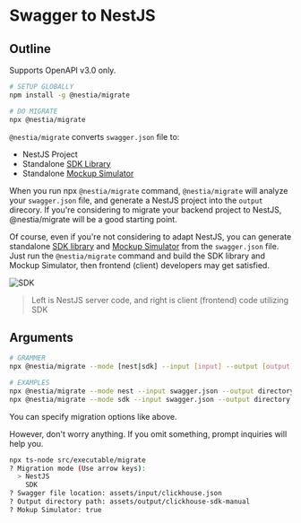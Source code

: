 
# Swagger to NestJS
## Outline
<Callout type="warning">
Supports OpenAPI v3.0 only.
</Callout>

```bash filename="Terminal" copy showLineNumbers {}
# SETUP GLOBALLY
npm install -g @nestia/migrate

# DO MIGRATE
npx @nestia/migrate
```

`@nestia/migrate` converts `swagger.json` file to:

  - NestJS Project
  - Standalone [SDK Library](./sdk/sdk)
  - Standalone [Mockup Simulator](./sdk/simulator)

When you run npx `@nestia/migrate` command, `@nestia/migrate` will analyze your `swagger.json` file, and generate a NestJS project into the `output` direcory. If you're considering to migrate your backend project to NestJS, @nestia/migrate will be a good starting point.

Of course, even if you're not considering to adapt NestJS, you can generate standalone [SDK library](./sdk/sdk) and [Mockup Simulator](./sdk/simulator) from the `swagger.json` file. Just run the `@nestia/migrate` command and build the SDK library and Mockup Simulator, then frontend (client) developers may get satisfied.

![SDK](https://user-images.githubusercontent.com/13158709/215004990-368c589d-7101-404e-b81b-fbc936382f05.gif)

> Left is NestJS server code, and right is client (frontend) code utilizing SDK




## Arguments
```bash filename="Terminal" copy showLineNumbers {}
# GRAMMER
npx @nestia/migrate --mode [nest|sdk] --input [input] --output [output] --simulate [true|false]

# EXAMPLES
npx @nestia/migrate --mode nest --input swagger.json --output directory --simulate false
npx @nestia/migrate --mode sdk --input swagger.json --output directory --simulate true
```

You can specify migration options like above. 

However, don't worry anything. If you omit something, prompt inquiries will help you. 

```bash
npx ts-node src/executable/migrate
? Migration mode (Use arrow keys):
  > NestJS
    SDK
? Swagger file location: assets/input/clickhouse.json
? Output directory path: assets/output/clickhouse-sdk-manual
? Mokup Simulator: true
```